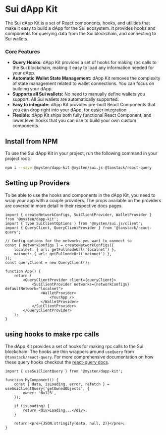 # Sui dApp Kit

The Sui dApp Kit is a set of React components, hooks, and utilities that make it easy to build a
dApp for the Sui ecosystem. It provides hooks and components for querying data from the Sui
blockchain, and connecting to Sui wallets.

### Core Features

- **Query Hooks:** dApp Kit provides a set of hooks for making rpc calls to the Sui blockchain,
  making it easy to load any information needed for your dApp.
- **Automatic Wallet State Management:** dApp Kit removes the complexity of state management related
  to wallet connections. You can focus on building your dApp.
- **Supports all Sui wallets:** No need to manually define wallets you support. All Sui wallets are
  automatically supported.
- **Easy to integrate:** dApp Kit provides pre-built React Components that you can drop right into
  your dApp, for easier integration
- **Flexible:** dApp Kit ships both fully functional React Component, and lower level hooks that you
  can use to build your own custom components.

## Install from NPM

To use the Sui dApp Kit in your project, run the following command in your project root:

```sh npm2yarn
npm i --save @mysten/dapp-kit @mysten/sui.js @tanstack/react-query
```

## Setting up Providers

To be able to use the hooks and components in the dApp Kit, you need to wrap your app with a couple
providers. The props available on the providers are covered in more detail in their respective docs
pages.

```tsx
import { createNetworkConfigs, SuiClientProvider, WalletProvider } from '@mysten/dapp-kit';
import { type SuiClientOptions } from '@mysten/sui.js/client';
import { QueryClient, QueryClientProvider } from '@tanstack/react-query';

// Config options for the networks you want to connect to
const { networkConfigs } = createNetworkConfigs({
	localnet: { url: getFullnodeUrl('localnet') },
	mainnet: { url: getFullnodeUrl('mainnet') },
});
const queryClient = new QueryClient();

function App() {
	return (
		<QueryClientProvider client={queryClient}>
			<SuiClientProvider networks={networkConfigs} defaultNetwork="localnet">
				<WalletProvider>
					<YourApp />
				</WalletProvider>
			</SuiClientProvider>
		</QueryClientProvider>
	);
}
```

## using hooks to make rpc calls

The dApp Kit provides a set of hooks for making rpc calls to the Sui blockchain. The hooks are thin
wrappers around `useQuery` from `@tanstack/react-query`. For more comprehensive documentation on how
these query hooks checkout the
[react-query docs](https://tanstack.com/query/latest/docs/react/overview).

```tsx
import { useSuiClientQuery } from '@mysten/dapp-kit';

function MyComponent() {
	const { data, isLoading, error, refetch } = useSuiClientQuery('getOwnedObjects', {
		owner: '0x123',
	});

	if (isLoading) {
		return <div>Loading...</div>;
	}

	return <pre>{JSON.stringify(data, null, 2)}</pre>;
}
```
